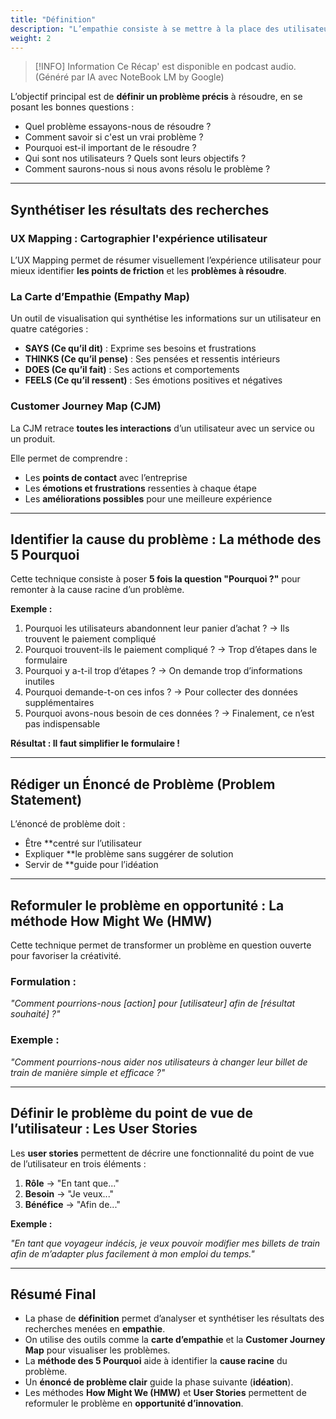 ```yaml
---
title: "Définition"
description: "L’empathie consiste à se mettre à la place des utilisateurs pour comprendre leurs attentes, frustrations et besoins."
weight: 2
---
```



> [!INFO] Information
> Ce Récap' est disponible en podcast audio. (Généré par IA avec NoteBook LM by Google)

<SrtPlayer
  client:only="react"
  audioSrc="/podcasts/design-thinking/explaination.m4a"
  srtUrl="/podcasts/design-thinking/explaination.srt"
/>

L’objectif principal est de **définir un problème précis** à résoudre, en se posant les bonnes questions :

- Quel problème essayons-nous de résoudre ?
- Comment savoir si c'est un vrai problème ?
- Pourquoi est-il important de le résoudre ?
- Qui sont nos utilisateurs ? Quels sont leurs objectifs ?
- Comment saurons-nous si nous avons résolu le problème ?

---

## Synthétiser les résultats des recherches

### UX Mapping : Cartographier l'expérience utilisateur

L’UX Mapping permet de résumer visuellement l’expérience utilisateur pour mieux identifier **les points de friction** et les **problèmes à résoudre**.

### La Carte d’Empathie (Empathy Map)

Un outil de visualisation qui synthétise les informations sur un utilisateur en quatre catégories :

- **SAYS (Ce qu’il dit)** : Exprime ses besoins et frustrations
- **THINKS (Ce qu’il pense)** : Ses pensées et ressentis intérieurs
- **DOES (Ce qu’il fait)** : Ses actions et comportements
- **FEELS (Ce qu’il ressent)** : Ses émotions positives et négatives

### Customer Journey Map (CJM)

La CJM retrace **toutes les interactions** d’un utilisateur avec un service ou un produit.

Elle permet de comprendre :

- Les **points de contact** avec l’entreprise
- Les **émotions et frustrations** ressenties à chaque étape
- Les **améliorations possibles** pour une meilleure expérience

---

## Identifier la cause du problème : La méthode des 5 Pourquoi

Cette technique consiste à poser **5 fois la question "Pourquoi ?"** pour remonter à la cause racine d’un problème.

**Exemple :**

1. Pourquoi les utilisateurs abandonnent leur panier d’achat ? → Ils trouvent le paiement compliqué
2. Pourquoi trouvent-ils le paiement compliqué ? → Trop d’étapes dans le formulaire
3. Pourquoi y a-t-il trop d’étapes ? → On demande trop d’informations inutiles
4. Pourquoi demande-t-on ces infos ? → Pour collecter des données supplémentaires
5. Pourquoi avons-nous besoin de ces données ? → Finalement, ce n’est pas indispensable

**Résultat : Il faut simplifier le formulaire !**

---

## Rédiger un Énoncé de Problème (Problem Statement)

L’énoncé de problème doit :

- Être **centré sur l’utilisateur
- Expliquer **le problème sans suggérer de solution
- Servir de **guide pour l’idéation

---

## Reformuler le problème en opportunité : La méthode How Might We (HMW)

Cette technique permet de transformer un problème en question ouverte pour favoriser la créativité.

### Formulation :

*"Comment pourrions-nous [action] pour [utilisateur] afin de [résultat souhaité] ?"*

### Exemple :

*"Comment pourrions-nous aider nos utilisateurs à changer leur billet de train de manière simple et efficace ?"*

---

## Définir le problème du point de vue de l’utilisateur : Les User Stories

Les **user stories** permettent de décrire une fonctionnalité du point de vue de l’utilisateur en trois éléments :

1. **Rôle** → "En tant que..."
2. **Besoin** → "Je veux..."
3. **Bénéfice** → "Afin de..."

**Exemple :**

*"En tant que voyageur indécis, je veux pouvoir modifier mes billets de train afin de m’adapter plus facilement à mon emploi du temps."*

---

## Résumé Final

- La phase de **définition** permet d’analyser et synthétiser les résultats des recherches menées en **empathie**.
- On utilise des outils comme la **carte d’empathie** et la **Customer Journey Map** pour visualiser les problèmes.
- La **méthode des 5 Pourquoi** aide à identifier la **cause racine** du problème.
- Un **énoncé de problème clair** guide la phase suivante (**idéation**).
- Les méthodes **How Might We (HMW)** et **User Stories** permettent de reformuler le problème en **opportunité d’innovation**.